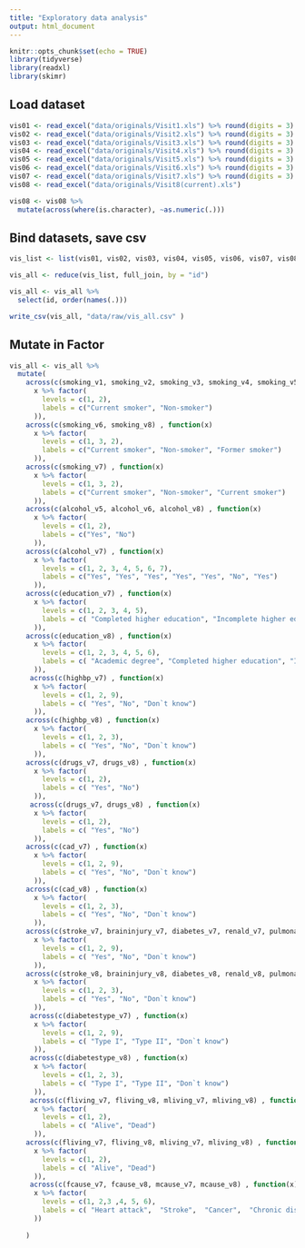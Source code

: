 ```yaml
---
title: "Exploratory data analysis"
output: html_document
---
```


```r
knitr::opts_chunk$set(echo = TRUE)
library(tidyverse)
library(readxl)
library(skimr)
```

## Load dataset
```r
vis01 <- read_excel("data/originals/Visit1.xls") %>% round(digits = 3)
vis02 <- read_excel("data/originals/Visit2.xls") %>% round(digits = 3)
vis03 <- read_excel("data/originals/Visit3.xls") %>% round(digits = 3)
vis04 <- read_excel("data/originals/Visit4.xls") %>% round(digits = 3)
vis05 <- read_excel("data/originals/Visit5.xls") %>% round(digits = 3)
vis06 <- read_excel("data/originals/Visit6.xls") %>% round(digits = 3)
vis07 <- read_excel("data/originals/Visit7.xls") %>% round(digits = 3)
vis08 <- read_excel("data/originals/Visit8(current).xls") 

vis08 <- vis08 %>% 
  mutate(across(where(is.character), ~as.numeric(.))) 

```


## Bind datasets, save csv

```r
vis_list <- list(vis01, vis02, vis03, vis04, vis05, vis06, vis07, vis08)

vis_all <- reduce(vis_list, full_join, by = "id")

vis_all <- vis_all %>% 
  select(id, order(names(.)))

write_csv(vis_all, "data/raw/vis_all.csv" ) 

```


## Mutate in Factor

```r
vis_all <- vis_all %>% 
  mutate(
    across(c(smoking_v1, smoking_v2, smoking_v3, smoking_v4, smoking_v5) , function(x)
      x %>% factor(
        levels = c(1, 2),
        labels = c("Current smoker", "Non-smoker")
      )), 
    across(c(smoking_v6, smoking_v8) , function(x)
      x %>% factor(
        levels = c(1, 3, 2),
        labels = c("Current smoker", "Non-smoker", "Former smoker")
      )), 
    across(c(smoking_v7) , function(x)
      x %>% factor(
        levels = c(1, 3, 2),
        labels = c("Current smoker", "Non-smoker", "Current smoker")
      )),
    across(c(alcohol_v5, alcohol_v6, alcohol_v8) , function(x)
      x %>% factor(
        levels = c(1, 2),
        labels = c("Yes", "No")
      )),
    across(c(alcohol_v7) , function(x)
      x %>% factor(
        levels = c(1, 2, 3, 4, 5, 6, 7),
        labels = c("Yes", "Yes", "Yes", "Yes", "Yes", "No", "Yes")
      )),
    across(c(education_v7) , function(x)
      x %>% factor(
        levels = c(1, 2, 3, 4, 5),
        labels = c( "Completed higher education", "Incomplete higher education", "Secondary specialized education", "Secondary education", "Incomplete secondary education")
      )),
    across(c(education_v8) , function(x)
      x %>% factor(
        levels = c(1, 2, 3, 4, 5, 6),
        labels = c( "Academic degree", "Completed higher education", "Incomplete higher education", "Secondary specialized education", "Secondary education", "Incomplete secondary education")
      )),
     across(c(highbp_v7) , function(x)
      x %>% factor(
        levels = c(1, 2, 9),
        labels = c( "Yes", "No", "Don`t know")
      )),
    across(c(highbp_v8) , function(x)
      x %>% factor(
        levels = c(1, 2, 3),
        labels = c( "Yes", "No", "Don`t know")
      )),
    across(c(drugs_v7, drugs_v8) , function(x)
      x %>% factor(
        levels = c(1, 2),
        labels = c( "Yes", "No")
      )),
     across(c(drugs_v7, drugs_v8) , function(x)
      x %>% factor(
        levels = c(1, 2),
        labels = c( "Yes", "No")
      )),
    across(c(cad_v7) , function(x)
      x %>% factor(
        levels = c(1, 2, 9),
        labels = c( "Yes", "No", "Don`t know")
      )),
    across(c(cad_v8) , function(x)
      x %>% factor(
        levels = c(1, 2, 3),
        labels = c( "Yes", "No", "Don`t know")
      )),
    across(c(stroke_v7, braininjury_v7, diabetes_v7, renald_v7, pulmonaryd_v7, gastrod_v7, allergy_v7, inflammation_v7, fcad_v7, fah_v7, fstroke_v7, fdiabetes_v7,  mcad_v7, mah_v7, mstroke_v7, mdiabetes_v7) , function(x)
      x %>% factor(
        levels = c(1, 2, 9),
        labels = c( "Yes", "No", "Don`t know")
      )),
    across(c(stroke_v8, braininjury_v8, diabetes_v8, renald_v8, pulmonaryd_v8, gastrod_v8, allergy_v8, inflammation_v8, blood_v8, fcad_v8, fah_v8, fstroke_v8, fdiabetes_v8,  mcad_v8, mah_v8, mstroke_v8, mdiabetes_v8) , function(x)
      x %>% factor(
        levels = c(1, 2, 3),
        labels = c( "Yes", "No", "Don`t know")
      )),
     across(c(diabetestype_v7) , function(x)
      x %>% factor(
        levels = c(1, 2, 9),
        labels = c( "Type I", "Type II", "Don`t know")
      )),
     across(c(diabetestype_v8) , function(x)
      x %>% factor(
        levels = c(1, 2, 3),
        labels = c( "Type I", "Type II", "Don`t know")
      )),
     across(c(fliving_v7, fliving_v8, mliving_v7, mliving_v8) , function(x)
      x %>% factor(
        levels = c(1, 2),
        labels = c( "Alive", "Dead")
      )),
    across(c(fliving_v7, fliving_v8, mliving_v7, mliving_v8) , function(x)
      x %>% factor(
        levels = c(1, 2),
        labels = c( "Alive", "Dead")
      )),
     across(c(fcause_v7, fcause_v8, mcause_v7, mcause_v8) , function(x)
      x %>% factor(
        levels = c(1, 2,3 ,4, 5, 6),
        labels = c( "Heart attack",  "Stroke",  "Cancer",  "Chronic diseases",  "Accident",  "Unknown")
      ))
    
    )
 

```






